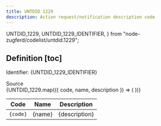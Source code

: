 ```yaml
---
title: UNTDID 1229
description: Action request/notification description code
---
```


  UNTDID_1229,
  UNTDID_1229_IDENTIFIER,
} from "node-zugferd/codelist/untdid.1229";

## Definition [toc]

Identifier: <span className="text-fd-muted-foreground">{UNTDID_1229_IDENTIFIER}</span>

<div className="w-fit">
  <Link
    href="https://service.unece.org/trade/untdid/d99b/tred/tred1229.htm"
    target="_blank"
  >
    Source
  </Link>
</div>

<table>
  <thead>
    <tr>
      <th>Code</th>
      <th>Name</th>
      <th>Description</th>
    </tr>
  </thead>
  <tbody>
    {UNTDID_1229.map(({ code, name, description }) => (
      <tr key={code}>
        <td className="text-center">
          <code>{code}</code>
        </td>
        <td>{name}</td>
        <td>{description}</td>
      </tr>
    ))}
  </tbody>
</table>
